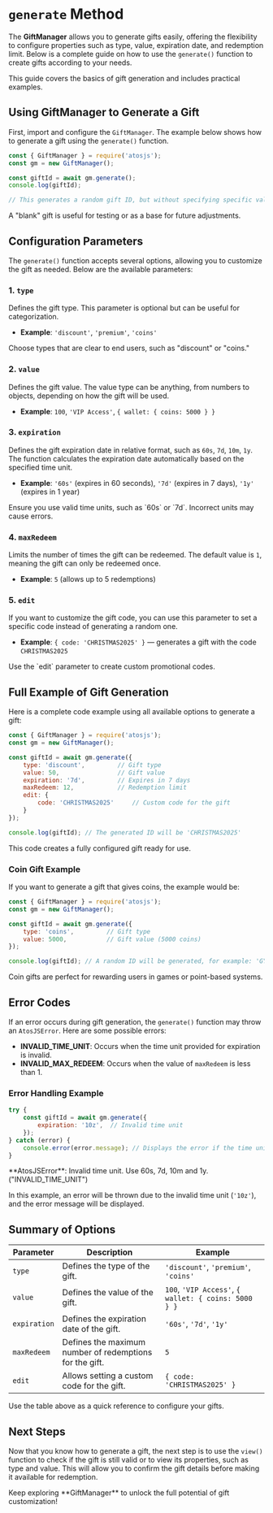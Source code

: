 
# `generate` Method

The **GiftManager** allows you to generate gifts easily, offering the flexibility to configure properties such as type, value, expiration date, and redemption limit. Below is a complete guide on how to use the `generate()` function to create gifts according to your needs.

<Callout type="info" emoji="💡">
  This guide covers the basics of gift generation and includes practical examples.
</Callout>

## Using GiftManager to Generate a Gift

First, import and configure the `GiftManager`. The example below shows how to generate a gift using the `generate()` function.

```js showLineNumbers filename="JavaScript" copy
const { GiftManager } = require('atosjs');
const gm = new GiftManager();

const giftId = await gm.generate();
console.log(giftId);

// This generates a random gift ID, but without specifying specific values, meaning a "blank" gift.
```

<Callout type="info" emoji="ℹ️">
  A "blank" gift is useful for testing or as a base for future adjustments.
</Callout>

## Configuration Parameters

The `generate()` function accepts several options, allowing you to customize the gift as needed. Below are the available parameters:

### 1. `type`
Defines the gift type. This parameter is optional but can be useful for categorization.

- **Example**: `'discount'`, `'premium'`, `'coins'`

<Callout emoji="🎁">
  Choose types that are clear to end users, such as "discount" or "coins."
</Callout>

### 2. `value`
Defines the gift value. The value type can be anything, from numbers to objects, depending on how the gift will be used.

- **Example**: `100`, `'VIP Access'`, `{ wallet: { coins: 5000 } }`

### 3. `expiration`
Defines the gift expiration date in relative format, such as `60s`, `7d`, `10m`, `1y`. The function calculates the expiration date automatically based on the specified time unit.

- **Example**: `'60s'` (expires in 60 seconds), `'7d'` (expires in 7 days), `'1y'` (expires in 1 year)

<Callout type="warning" emoji="⚠️">
  Ensure you use valid time units, such as `60s` or `7d`. Incorrect units may cause errors.
</Callout>

### 4. `maxRedeem`
Limits the number of times the gift can be redeemed. The default value is `1`, meaning the gift can only be redeemed once.

- **Example**: `5` (allows up to 5 redemptions)

### 5. `edit`
If you want to customize the gift code, you can use this parameter to set a specific code instead of generating a random one.

- **Example**: `{ code: 'CHRISTMAS2025' }` — generates a gift with the code `CHRISTMAS2025`

<Callout emoji="📝">
  Use the `edit` parameter to create custom promotional codes.
</Callout>

## Full Example of Gift Generation

Here is a complete code example using all available options to generate a gift:

```js showLineNumbers filename="JavaScript" copy
const { GiftManager } = require('atosjs');
const gm = new GiftManager();

const giftId = await gm.generate({
    type: 'discount',         // Gift type
    value: 50,                // Gift value
    expiration: '7d',         // Expires in 7 days
    maxRedeem: 12,            // Redemption limit
    edit: {
        code: 'CHRISTMAS2025'     // Custom code for the gift
    }
});

console.log(giftId); // The generated ID will be 'CHRISTMAS2025'
```

<Callout type="success" emoji="✅">
  This code creates a fully configured gift ready for use.
</Callout>

### Coin Gift Example

If you want to generate a gift that gives coins, the example would be:

```js showLineNumbers filename="JavaScript" copy
const { GiftManager } = require('atosjs');
const gm = new GiftManager();

const giftId = await gm.generate({
    type: 'coins',         // Gift type
    value: 5000,           // Gift value (5000 coins)
});

console.log(giftId); // A random ID will be generated, for example: 'GYGTFD4546GDDSAF'
```

<Callout emoji="💰">
  Coin gifts are perfect for rewarding users in games or point-based systems.
</Callout>

## Error Codes

If an error occurs during gift generation, the `generate()` function may throw an `AtosJSError`. Here are some possible errors:

- **INVALID_TIME_UNIT**: Occurs when the time unit provided for expiration is invalid.
- **INVALID_MAX_REDEEM**: Occurs when the value of `maxRedeem` is less than 1.

### Error Handling Example

```js showLineNumbers filename="JavaScript" copy
try {
    const giftId = await gm.generate({
        expiration: '10z',  // Invalid time unit
    });
} catch (error) {
    console.error(error.message); // Displays the error if the time unit is invalid
}
```

<Callout type="error" emoji="🚫">
  **AtosJSError**: Invalid time unit. Use 60s, 7d, 10m and 1y. ("INVALID_TIME_UNIT")
</Callout>

In this example, an error will be thrown due to the invalid time unit (`'10z'`), and the error message will be displayed.

## Summary of Options

| Parameter   | Description                                                          | Example                |
|-------------|--------------------------------------------------------------------|------------------------|
| `type`      | Defines the type of the gift.                                         | `'discount'`, `'premium'`, `'coins'` |
| `value`     | Defines the value of the gift.                                         | `100`, `'VIP Access'`, `{ wallet: { coins: 5000 } }` |
| `expiration`| Defines the expiration date of the gift.                            | `'60s'`, `'7d'`, `'1y'` |
| `maxRedeem` | Defines the maximum number of redemptions for the gift.                    | `5`                     |
| `edit`      | Allows setting a custom code for the gift.          | `{ code: 'CHRISTMAS2025' }` |

<Callout type="info" emoji="📌">
  Use the table above as a quick reference to configure your gifts.
</Callout>

## Next Steps

Now that you know how to generate a gift, the next step is to use the `view()` function to check if the gift is still valid or to view its properties, such as type and value. This will allow you to confirm the gift details before making it available for redemption.

<Callout type="info" emoji="🚀">
  Keep exploring **GiftManager** to unlock the full potential of gift customization!
</Callout>
